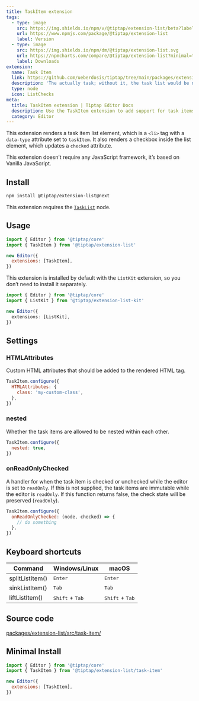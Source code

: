 ```yaml
---
title: TaskItem extension
tags:
  - type: image
    src: https://img.shields.io/npm/v/@tiptap/extension-list/beta?label=version
    url: https://www.npmjs.com/package/@tiptap/extension-list
    label: Version
  - type: image
    src: https://img.shields.io/npm/dm/@tiptap/extension-list.svg
    url: https://npmcharts.com/compare/@tiptap/extension-list?minimal=true
    label: Downloads
extension:
  name: Task Item
  link: https://github.com/ueberdosis/tiptap/tree/main/packages/extension-list
  description: 'The actually task; without it, the task list would be nothing.'
  type: node
  icon: ListChecks
meta:
  title: TaskItem extension | Tiptap Editor Docs
  description: Use the TaskItem extension to add support for task items rendered as <li data-type="taskItem"> with checkboxes. More in our docs!
  category: Editor
---
```



This extension renders a task item list element, which is a `<li>` tag with a `data-type` attribute set to `taskItem`. It also renders a checkbox inside the list element, which updates a `checked` attribute.

This extension doesn’t require any JavaScript framework, it’s based on Vanilla JavaScript.

<CodeDemo path="/Nodes/TaskItem" />

## Install

```bash
npm install @tiptap/extension-list@next
```

This extension requires the [`TaskList`](/editor/extensions/nodes/task-list) node.

## Usage

```js
import { Editor } from '@tiptap/core'
import { TaskItem } from '@tiptap/extension-list'

new Editor({
  extensions: [TaskItem],
})
```

This extension is installed by default with the `ListKit` extension, so you don’t need to install it separately.

```ts
import { Editor } from '@tiptap/core'
import { ListKit } from '@tiptap/extension-list-kit'

new Editor({
  extensions: [ListKit],
})
```

## Settings

### HTMLAttributes

Custom HTML attributes that should be added to the rendered HTML tag.

```js
TaskItem.configure({
  HTMLAttributes: {
    class: 'my-custom-class',
  },
})
```

### nested

Whether the task items are allowed to be nested within each other.

```js
TaskItem.configure({
  nested: true,
})
```

### onReadOnlyChecked

A handler for when the task item is checked or unchecked while the editor is set to `readOnly`.
If this is not supplied, the task items are immutable while the editor is `readOnly`.
If this function returns false, the check state will be preserved (`readOnly`).

```js
TaskItem.configure({
  onReadOnlyChecked: (node, checked) => {
    // do something
  },
})
```

## Keyboard shortcuts

| Command         | Windows/Linux                     | macOS                             |
| --------------- | --------------------------------- | --------------------------------- |
| splitListItem() | <kbd>Enter</kbd>                  | <kbd>Enter</kbd>                  |
| sinkListItem()  | <kbd>Tab</kbd>                    | <kbd>Tab</kbd>                    |
| liftListItem()  | <kbd>Shift</kbd> + <kbd>Tab</kbd> | <kbd>Shift</kbd> + <kbd>Tab</kbd> |

## Source code

[packages/extension-list/src/task-item/](https://github.com/ueberdosis/tiptap/blob/main/packages/extension-list/src/task-item/)

## Minimal Install

```js
import { Editor } from '@tiptap/core'
import { TaskItem } from '@tiptap/extension-list/task-item'

new Editor({
  extensions: [TaskItem],
})
```
